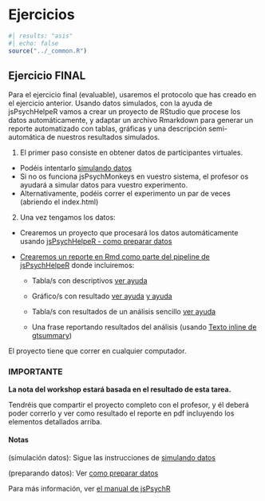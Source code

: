 # Ejercicios


```r
#| results: "asis"
#| echo: false
source("../_common.R")
```


## Ejercicio FINAL

Para el ejercicio final (evaluable), usaremos el protocolo que has creado en el ejercicio anterior. Usando datos simulados, con la ayuda de jsPsychHelpeR vamos a crear un proyecto de RStudio que procese los datos automáticamente, y adaptar un archivo Rmarkdown para generar un reporte automatizado con tablas, gráficas y una descripción semi-automática de nuestros resultados simulados.  


1) El primer paso consiste en obtener datos de participantes virtuales.

- Podéis intentarlo [simulando datos](10-experimentos-reproducibles.html#jspsychmonkeys-como-simular-datos)
- Si no os funciona jsPsychMonkeys en vuestro sistema, el profesor os ayudará a simular datos para vuestro experimento.
- Alternativamente, podéis correr el experimento un par de veces (abriendo el index.html)

2) Una vez tengamos los datos:

-   Crearemos un proyecto que procesará los datos automáticamente usando [jsPsychHelpeR - como preparar datos](10-experimentos-reproducibles.html#jspsychhelper-como-preparar-datos)

-   [Crearemos un reporte en Rmd como parte del pipeline de jsPsychHelpeR](10-experimentos-reproducibles.html#como-crear-un-reporte-dentro-del-jspsychhelper) donde incluiremos:

    -   Tabla/s con descriptivos [ver ayuda](07-analisis-datos-inferencial.html#tablas-descriptivos)

    -   Gráfico/s con resultado [ver ayuda](02-visualizacion-basica.html#visualización-de-datos-con-ggplot2) [y ayuda](03-visualizacion-avanzada.html)

    -   Tabla/s con resultados de un análisis sencillo [ver ayuda](07-analisis-datos-inferencial.html#tablas-resultados-inferenciales)

    -   Una frase reportando resultados del análisis (usando [Texto inline de gtsummary](07-analisis-datos-inferencial.html#texto-inline))

El proyecto tiene que correr en cualquier computador.  


### IMPORTANTE {-}

**La nota del workshop estará basada en el resultado de esta tarea.**  

Tendréis que compartir el proyecto completo con el profesor, y él deberá poder correrlo y ver como resultado el reporte en pdf incluyendo los elementos detallados arriba.  


#### Notas {.ejercicio .unnumbered}

(simulación datos): Sigue las instrucciones de [simulando datos](10-experimentos-reproducibles.html#jspsychmonkeys-como-simular-datos)\

(preparando datos): Ver [como preparar datos](10-experimentos-reproducibles.html#jspsychhelper-como-preparar-datos)\

Para más información, ver [el manual de jsPsychR](https://gorkang.github.io/jsPsychRmanual/qmd/02-QuickGuide.html#QuickGuidejsPsychHelpeR)\
